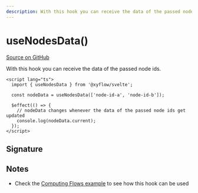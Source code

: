 ```yaml
---
description: With this hook you can receive the data of the passed node ids.
---
```


# useNodesData()

[Source on GitHub](https://github.com/xyflow/xyflow/blob/main/packages/svelte/src/lib/hooks/useNodesData.ts)

With this hook you can receive the data of the passed node ids.

```svelte
<script lang="ts">
  import { useNodesData } from '@xyflow/svelte';

  const nodeData = useNodesData(['node-id-a', 'node-id-b']);

  $effect(() => {
    // nodeData changes whenever the data of the passed node ids get updated
    console.log(nodeData.current);
  });
</script>
```

## Signature

<APIDocs functionName="useNodesData" />

## Notes

- Check the [Computing Flows example](/examples/interaction/computing-flows) to see how this hook can be used
